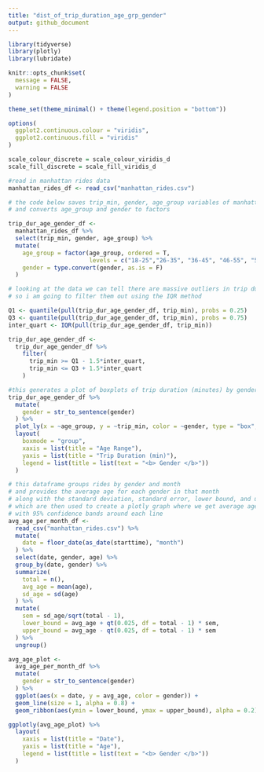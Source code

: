 ```yaml
---
title: "dist_of_trip_duration_age_grp_gender"
output: github_document
---
```


```r
library(tidyverse)
library(plotly)
library(lubridate)

knitr::opts_chunk$set(
  message = FALSE, 
  warning = FALSE
)

theme_set(theme_minimal() + theme(legend.position = "bottom"))

options(
  ggplot2.continuous.colour = "viridis",
  ggplot2.continuous.fill = "viridis"
)

scale_colour_discrete = scale_colour_viridis_d
scale_fill_discrete = scale_fill_viridis_d
```

```r
#read in manhattan rides data
manhattan_rides_df <- read_csv("manhattan_rides.csv")

# the code below saves trip_min, gender, age_group variables of manhattan_rides_df
# and converts age_group and gender to factors

trip_dur_age_gender_df <-
  manhattan_rides_df %>% 
  select(trip_min, gender, age_group) %>% 
  mutate(
    age_group = factor(age_group, ordered = T,
                       levels = c("18-25","26-35", "36-45", "46-55", "56-65", "66-85")),
    gender = type.convert(gender, as.is = F)
  )
```

```r
# looking at the data we can tell there are massive outliers in trip duration
# so i am going to filter them out using the IQR method

Q1 <- quantile(pull(trip_dur_age_gender_df, trip_min), probs = 0.25)
Q3 <- quantile(pull(trip_dur_age_gender_df, trip_min), probs = 0.75)
inter_quart <- IQR(pull(trip_dur_age_gender_df, trip_min))

trip_dur_age_gender_df <-
  trip_dur_age_gender_df %>% 
    filter(
      trip_min >= Q1 - 1.5*inter_quart, 
      trip_min <= Q3 + 1.5*inter_quart
    )
```

```r
#this generates a plot of boxplots of trip duration (minutes) by gender and age_group
trip_dur_age_gender_df %>% 
  mutate(
    gender = str_to_sentence(gender)
  ) %>% 
  plot_ly(x = ~age_group, y = ~trip_min, color = ~gender, type = "box", colors = "viridis") %>%  
  layout(
    boxmode = "group",
    xaxis = list(title = "Age Range"), 
    yaxis = list(title = "Trip Duration (min)"), 
    legend = list(title = list(text = "<b> Gender </b>"))
  )
```

```r
# this dataframe groups rides by gender and month
# and provides the average age for each gender in that month
# along with the standard deviation, standard error, lower bound, and upper bound
# which are then used to create a plotly graph where we get average age per month for each gender
# with 95% confidence bands around each line
avg_age_per_month_df <-
  read_csv("manhattan_rides.csv") %>% 
  mutate(
    date = floor_date(as_date(starttime), "month")
  ) %>% 
  select(date, gender, age) %>% 
  group_by(date, gender) %>% 
  summarize(
    total = n(),
    avg_age = mean(age),
    sd_age = sd(age)
  ) %>% 
  mutate(
    sem = sd_age/sqrt(total - 1), 
    lower_bound = avg_age + qt(0.025, df = total - 1) * sem, 
    upper_bound = avg_age - qt(0.025, df = total - 1) * sem
  ) %>% 
  ungroup()

avg_age_plot <-
  avg_age_per_month_df %>% 
  mutate(
    gender = str_to_sentence(gender)
  ) %>% 
  ggplot(aes(x = date, y = avg_age, color = gender)) +
  geom_line(size = 1, alpha = 0.8) +
  geom_ribbon(aes(ymin = lower_bound, ymax = upper_bound), alpha = 0.2)

ggplotly(avg_age_plot) %>% 
  layout(
    xaxis = list(title = "Date"), 
    yaxis = list(title = "Age"), 
    legend = list(title = list(text = "<b> Gender </b>"))
  )
```
